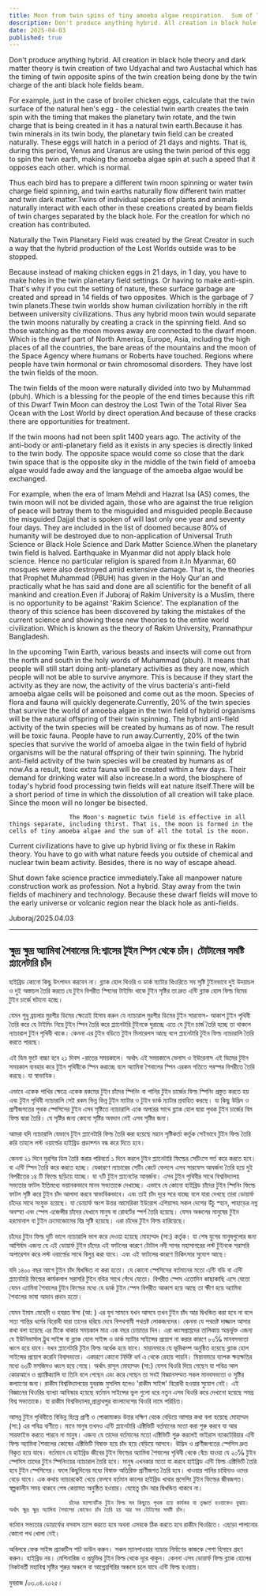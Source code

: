```yaml
---
title: Moon from twin spins of tiny amoeba algae respiration.  Sum of Total Planetary Moon
description: Don't produce anything hybrid. All creation in black hole theory and dark matter theory is twin creation of two Udyachal and two Austachal which has the timing of twin opposite spins of the twin creation being done by the twin charge of the anti black hole fields beam.
date: 2025-04-03
published: true
---
```


Don't produce anything hybrid. All creation in black hole theory and dark matter theory is twin creation of two Udyachal and two Austachal which has the timing of twin opposite spins of the twin creation being done by the twin charge of the anti black hole fields beam.

For example, just in the case of broiler chicken eggs, calculate that the twin surface of the natural hen's egg - the celestial twin earth creates the twin spin with the timing that makes the planetary twin rotate, and the twin charge that is being created in it has a natural twin earth.Because it has twin minerals in its twin body, the planetary twin field can be created naturally. 
These eggs will hatch in a period of 21 days and nights. That is, during this period, Venus and Uranus are using the twin period of this egg to spin the twin earth, making the amoeba algae spin at such a speed that it opposes each other. which is normal.

Thus each bird has to prepare a different twin moon spinning or water twin charge field spinning, and twin earths naturally flow different twin matter and twin dark matter.Twins of individual species of plants and animals naturally interact with each other in these creations created by beam fields of twin charges separated by the black hole. For the creation for which no creation has contributed.

Naturally the Twin Planetary Field was created by the Great Creator in such a way that the hybrid production of the Lost Worlds outside was to be stopped.

Because instead of making chicken eggs in 21 days, in 1 day, you have to make holes in the twin planetary field settings. Or having to make anti-spin. That's why if you cut the setting of nature, these surface garbage are created and spread in 14 fields of two opposites. Which is the garbage of 7 twin planets.These twin worlds show human civilization horribly in the rift between university civilizations. Thus any hybrid moon twin would separate the twin moons naturally by creating a crack in the spinning field. And so those watching as the moon moves away are connected to the dwarf moon.
Which is the dwarf part of North America, Europe, Asia, including the high places of all the countries, the bare areas of the mountains and the moon of the Space Agency where humans or Roberts have touched. Regions where people have twin hormonal or twin chromosomal disorders.  They have lost the twin fields of the moon.

The twin fields of the moon were naturally divided into two by Muhammad (pbuh). Which is a blessing for the people of the end times because this rift of this Dwarf Twin Moon can destroy the Lost Twin of the Total River Sea Ocean with the Lost World by direct operation.And because of these cracks there are opportunities for treatment.

If the twin moons had not been split 1400 years ago. The activity of the anti-body or anti-planetary field as it exists in any species is directly linked to the twin body.
The opposite space would come so close that the dark twin space that is the opposite sky in the middle of the twin field of amoeba algae would fade away and the language of the amoeba algae would be exchanged.

For example, when the era of Imam Mehdi and Hazrat Isa (AS) comes, the twin moon will not be divided again, those who are against the true religion of peace will betray them to the misguided and misguided people.Because the misguided Dajjal that is spoken of will last only one year and seventy four days. They are included in the list of doomed because 80℅ of humanity will be destroyed due to non-application of Universal Truth Science or Black Hole Science and Dark Matter Science.When the planetary twin field is halved.
Earthquake in Myanmar did not apply black hole science.
Hence no particular religion is spared from it.In Myanmar, 60 mosques were also destroyed amid extensive damage. That is, the theories that Prophet Muhammad (PBUH) has given in the Holy Qur'an and practically what he has said and done are all scientific for the benefit of all mankind and creation.Even if Juboraj of Rakim University is a Muslim, there is no opportunity to be against 'Rakim Science'. The explanation of the theory of this science has been discovered by taking the mistakes of the current science and showing these new theories to the entire world civilization. Which is known as the theory of Rakim University, Prannathpur Bangladesh.

In the upcoming Twin Earth, various beasts and insects will come out from the north and south in the holy words of Muhammad (pbuh). It means that people will still start doing anti-planetary activities as they are now, which people will not be able to survive anymore. This is because if they start the activity as they are now, the activity of the virus bacteria's anti-field amoeba algae cells will be poisoned and come out as the moon. Species of flora and fauna will quickly degenerate.Currently, 20% of the twin species that survive the world of amoeba algae in the twin field of hybrid organisms will be the natural offspring of their twin spinning. The hybrid anti-field activity of the twin species will be created by humans as of now. The result will be toxic fauna. People have to run away.Currently, 20% of the twin species that survive the world of amoeba algae in the twin field of hybrid organisms will be the natural offspring of their twin spinning. The hybrid anti-field activity of the twin species will be created by humans as of now.As a result, toxic extra fauna will be created within a few days. Their demand for drinking water will also increase.In a word, the biosphere of today's hybrid food processing twin fields will eat nature itself.There will be a short period of time in which the dissolution of all creation will take place. Since the moon will no longer be bisected.

                     The Moon's magnetic twin field is effective in all things separate, including thirst. That is, the moon is formed in the cells of tiny amoeba algae and the sum of all the total is the moon.

Current civilizations have to give up hybrid living or fix these in Rakim theory. You have to go with what nature feeds you outside of chemical and nuclear twin beam activity. Besides, there is no way of escape ahead.

Shut down fake science practice immediately.Take all manpower nature construction work as profession. Not a hybrid. Stay away from the twin fields of machinery and technology. Because these dwarf fields will move to the early universe or volcanic region near the black hole as anti-fields.

Juboraj/2025.04.03

---

##    ক্ষুদ্র ক্ষুদ্র অ‍্যামিবা শৈবালের নি:শ্বাসের টূইন স্পিন থেকে চাঁদ।  টোটালের সমষ্টি প্ল‍্যানেটারি চাঁদ     

হাইব্রিড কোনো কিছু উৎপাদন করবেন না। ব্ল‍্যাক হোল থিওরি ও ডার্ক ম‍্যাটার থিওরিতে সব সৃষ্টি টুইনভাবে দুই উদয়াচল ও দুই অস্তাচল তৈরি করতে যে টুইন বিপরীত স্পিনের টাইমিং থাকে টুইন সৃষ্টির তা দ্রুত এন্টি ব্ল‍্যাক হোল ফিল্ড বিমের টুইন চার্জে ঘটানো হচ্ছে।

যেমন শুধু ব্রয়লার মুরগীর ডিমের ক্ষেত্রেই হিসাব করুন যে ন‍্যাচারাল মুরগীর ডিমের টুইন সারফেস- আকাশ টুইন পৃথিবী তৈরি করে যে টাইমিং নিয়ে টুইন স্পিন তৈরি করে প্ল‍্যানেটারি টুইনকে ঘুরাচ্ছে এতে যে টুইন চার্জ তৈরি হচ্ছে তা থাকলে ন‍্যাচারাল টুইন পৃথিবী থাকে। কেননা এর টুইন বডিতে টুইন মিনারেলস আছে বলে প্ল‍্যানেটারি টুইন ফিল্ড ন‍্যাচারালি তৈরি করতে পারছে।

এই ডিম ফুটে বাচ্চা হবে ২১ দিবস -রাতের সময়কালে। অর্থাৎ এই সময়কালে ভেনাস ও ইউরেনাস এই ডিমের টুইন সময়কাল ব‍্যবহার করে টুইন পৃথিবীকে স্পিন করাচ্ছে বলে অ‍্যামিবা শৈবালের স্পিন এরকম  গতিতে পরস্পর বিপরীতে তৈরি করছে। যা স্বাভাবিক।

এভাবে একেক পাখির ক্ষেত্রে একেক রকমের টুইন চাঁদের স্পিনিং বা পানির টুইন চার্জের ফিল্ড স্পিনিং প্রস্তুত করতে হয় এবং টুইন পৃথিবী ন‍্যাচারালি সেই রকম ভিন্ন ভিন্ন টুইন ম‍্যাটার ও টুইন ডার্ক ম‍‍্যাটার প্রবাহিত করছে। যা কিছু উদ্ভিদ ও প্রাণীজগতের পৃথক স্পেসিসের টুইন এসব সৃষ্টিতে ন‍্যাচারালি একে অপরের সাথে ব্ল‍্যাক হোল দ্বারা পৃথক  টুইন চার্জের বিম ফিল্ড  দ্বারা তৈরি। যে সৃষ্টির জন‍্য কোনো সৃষ্টির অবদান নেই এসব সৃষ্টির জন‍্য।

আমরা যদি ন‍্যাচারালি যেভাবে টুইন প্ল‍্যানেটারি ফিল্ড তৈরি করা হয়েছে মহান সৃষ্টিকর্তা কর্তৃক সেইভাবে টুইন ফিল্ড তৈরি করি তাহলে লস্ট ওয়ার্ল্ডের হাইব্রিড প্রডাক্শন বন্ধ করে দিতে হবে।

কেননা ২১ দিনে মুরগির ডিম তৈরি করার পরিবর্তে ১ দিনে করলে টুইন প্ল‍্যানেটারি ফিল্ডের সেটিংসে গর্ত করে করতে হবে। বা এন্টি স্পিন তৈরি করে করতে হচ্ছে। যেকারণে ন‍্যাচারের সেটিং কেটে ফেললে এসব সারফেস আবর্জনা তৈরি হয়ে দুই বিপরীতের ১৪ টি ফিল্ডে ছড়িয়ে যাচ্ছে। যা ৭টি টুইন প্ল‍্যানেটের আবর্জনা। এসব টুইন পৃথিবীর সাথে বিশ্ববিদ্যালয় সভ‍্যতার ফাটল  ইতিমধ‍্যে ভয়ানকভাবে মানব সভ‍্যতাকে দেখাচ্ছে। এভাবে যে কোনো হাইব্রিড চাঁদের টুইন স্পিনিং ফিল্ডে ফাটল সৃষ্টি করে টুইন চাঁদ আলাদা করবে স্বাভাবিকভাবে। এবং তাই চাঁদ দূরে সরে যাচ্ছে বলে যারা দেখছে তারা ডোয়ার্ফ চাঁদের সাথে সংযুক্ত হয়েছে। যা ডোয়ার্ফ অংশ উত্তর আমেরিকা ইউরোপ এশিয়াসহ সকল দেশের  উঁচু স্হান, পাহাড়ের নগ্ন অবস্হা  এবং স্পেস এজেন্সীর চাঁদের যেখানে মানুষ বা রোবর্টের স্পর্শ তৈরি হয়েছে। যেসব অঞ্চলের মানুষের টুইন হরমোনাল বা টুইন ক্রমোজোমের বিঘ্ন সৃষ্টি হয়েছে।  এরা চাঁদের টুইন ফিল্ড হারিয়েছে।

চাঁদের টুইন ফিল্ড দুটি ভাগে ন‍্যাচারালি ভাগ করে দেওয়া হয়েছে মোহাম্মদ (সা:) কর্তৃক। যা শেষ যুগের মানুষগুলোর জন‍্য আশির্বাদ এজন‍্য যে এই ডোয়ার্ফ টুইন চাঁদের  এই ফাটলের কারণে টোটাল নদী সাগর মহাসাগরের লস্ট টুইনকে সরাসরি অপারেশন করে লস্ট ওয়ার্ল্ডের সাথে বিলুপ্ত করা যাবে। এবং এই ফাটলের কারণে চিকিৎসার সুযোগ আছে।

যদি ১৪০০ বছর আগে টুইন চাঁদ দ্বিখন্ডিত না করা হতো। যে কোনো স্পেসিসের বর্তমানের মতো এন্টি বডি বা এন্টি প্ল‍্যানেটারি ফিল্ডের  কার্যকলাপ সরাসরি টুইন বডির সাথে গেঁথে যেতো। বিপরীত স্পেস এতোদিন কাছাকাছি এসে যেতো যেমন এ‍্যামিবা শৈবালের টুইন ফিল্ডের মধ‍্যে যে ডার্ক টুইন স্পেস বিপরীত আকাশ হয়ে আছে তা ক্ষীণ হয়ে অ‍্যামিবা শৈবালের ভাষা আদান প্রদান হতো।

যেমন ইমাম মেহেদী ও হযরত ঈসা (আ: )  এর যুগ সামনে যখন আসবে তখন টুইন চাঁদ আর দ্বিখন্ডিত করা হবে না বলে সত‍্য শান্তির ধর্মের বিরোধী যারা তাদের ধরিয়ে দেবে বিপথগামী পথভ্রষ্ট লোকজনদের। কেননা যে পথভ্রষ্ট দাজ্জাল আসার কথা বলা হয়েছে এর টিকে থাকার সময়কাল মাত্র এক বছর চোয়াত্তর দিন। এরা ধ্বংসপ্রাপ্তদের তালিকায় অন্তর্ভূক্ত এজন‍্য যে ইউনিভার্সাল ট্রুথ সাইন্স বা ব্ল‍্যাক হোল সাইন্স ও  ডার্ক ম‍্যাটার সাইন্সের প্রয়োগ না করার কারণে ৮০℅ মানবসভ‍্যতা ধ্বংস হয়ে যাবে।
যখন  প্ল‍্যানেটারি টুইন ফিল্ড অর্ধেক হয়ে যাবে।
মায়ানমারে যে ভূমিকম্প অনুষ্ঠিত হয়েছে ব্ল‍্যাক হোল সাইন্সের প্রয়োগ করেনি বিশ্বসভ‍্যতা।
একারণে কোনো নির্দিষ্ট ধর্ম এ থেকে রেহায় পায়নি।  মিয়ানমারে ব‍্যাপক ক্ষয়ক্ষতির মধ‍্যে ৬০টি মসজিদও ধ্বংস হয়ে গেছে। অর্থাৎ রাসূল মোহাম্মদ (সা:) যেসব থিওরি দিয়ে গেছেন যা পবিত্র আল কোরআনে ও প্র‍্যাক্টিক‍্যালি যা তিনি বলে গেছেন  এবং করে গেছেন তা সবই বিজ্ঞানসম্মত সকল মানবসভ‍্যতা ও সৃষ্টির কল‍্যাণের  জন‍্য। রাকীম বিশ্ববিদ্যালয়ের যুবরাজ মুসলিম হলেও 'রাকীম সাইন্স' বিরোধী হওয়ার সুযোগ নেই। এই বিজ্ঞানের থিওরির ব‍্যাখ‍্যা আবিস্কার হয়েছে বর্তমান সাইন্সের ভুল গুলো  ধরে নতুন এসব থিওরি করে দেখানো হয়েছে সমগ্র বিশ্ব সভ‍্যতাকে। যা রাকীম বিশ্ববিদ্যালয়,প্রান্নাথপুর  বাংলাদেশের থিওরি নামে পরিচিত।

আসন্ন টুইন পৃথিবীতে বিভিন্ন হিংস্র প্রাণী ও পোকামাকড় উত্তর দক্ষিণ থেকে বেড়িয়ে আসার কথা বলা হয়েছে মোহাম্মদ (সা:) এর পবিত্র বাণীতে। মানে মানুষ তখনও এন্টি প্ল‍্যানেটারি এক্টিভিটি বর্তমানের মতো করা শুরু করবে যা আর  সারফাইভ করতে পারবে না মানুষ। এজন‍্য যে তাদের বর্তমানের মতো এক্টিভিটি শুরু করলেই ভাইরাস ব‍্যাকটেরিয়ার এন্টি ফিল্ড অ‍্যামিবা শৈবালের কোষের এক্টিভিটি  বিষাক্ত হয়ে চাঁদ হয়ে বেড়িয়ে আসবে। উদ্ভিদ ও প্রাণীজগতের স্পেসিস দ্রুত বিকৃত হয়ে যাবে।
বর্তমানে যে হাইব্রিড জীবের টুইন ফিল্ডের অ‍্যামিবা শৈবালের পৃথিবী  থেকে বেঁচে যাওয়া যে ২০℅ টুইন স্পেসিস তাদের টুইন স্পিনিংয়ের ন‍্যাচারাল তৈরি হবে। মানুষ এখনকার মতো যা করবে হাইব্রিড এন্টি ফিল্ড এক্টিভিটি তৈরি হবে টুইন স্পেসিসের।  ফলে কিছুদিনের মধ‍্যে বিষাক্ত অতিরিক্ত  প্রাণীজগত তৈরি হবে। খাওয়ার পানির চাহিদাও ওদের  বেড়ে যাবে। এক কথায়  ন‍্যাচারকেই খেয়ে ফেলবে বর্তমান কালের হাইব্রিড খাবার প্রসেসিং টুইন ফিল্ডের জীবজগত। স্বল্পকালীন সময় থাকবে শেষ কেয়ামত অনুষ্ঠিত হওয়ার। যেহেতু চাঁদ আর দ্বিখন্ডিত থাকবে না।

                     চাঁদের ম‍্যাগনেটিক টুইন ফিল্ড সব কিছুতে পৃথক হয়ে কার্যকর যা তৃষ্ণার্ত হওয়াকেও বুঝায়। অর্থাৎ ক্ষুদ্র ক্ষুদ্র অ‍্যামিবা শৈবালের কোষেও চাঁদ তৈরি হয় আর সব টোটালের সমষ্টি চাঁদ।    

বর্তমান সভ‍্যতার ডোয়ার্ফের বসবাস ত‍্যাগ করতে হবে অথবা এসবকে ঠিক করতে হবে রাকীম থিওরিতে। এছাড়া পালানোর কোনো পথ খোলা নেই।

অবিলম্বে ফেক সাইন্স প্র‍্যাকটিস শাট ডাউন করুন। সকল ম‍্যানপাওয়ার ন‍্যাচার নির্মাণের কাজকে পেশা হিসাবে গ্রহণ করুন। হাইব্রিড নয়। মেশিনারিজ ও প্রযুক্তির টুইন ফিল্ড থেকে দূরে থাকুন। কেননা এসব ডোয়ার্ফ ফিল্ড  ব্ল‍্যাক হোলের নিকটবর্তী মহাবিশ্ব সৃষ্টির শুরুর অঞ্চলে বা  আগ্নেয়গিরির অঞ্চলে চলে যাবে এন্টি ফিল্ড হওয়ায়।

যুবরাজ /০৩.০৪.২০২৫। 
